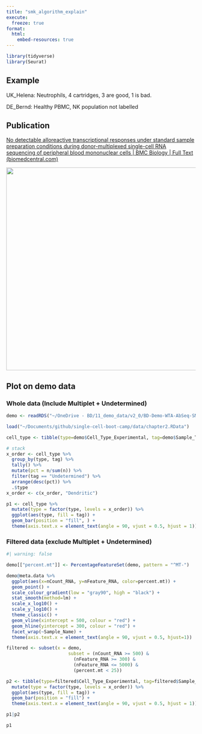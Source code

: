 ```yaml
---
title: "smk_algorithm_explain"
execute: 
  freeze: true
format:
  html:
    embed-resources: true
---
```


```r
library(tidyverse)
library(Seurat)
```

## Example

UK_Helena: Neutrophils, 4 cartridges, 3 are good, 1 is bad.

DE_Bernd: Healthy PBMC, NK population not labelled

## Publication

[No detectable alloreactive transcriptional responses under standard sample preparation conditions during donor-multiplexed single-cell RNA sequencing of peripheral blood mononuclear cells \| BMC Biology \| Full Text (biomedcentral.com)](https://bmcbiol.biomedcentral.com/articles/10.1186/s12915-020-00941-x)

![](images/12915_2020_941_Fig2_HTML-01.webp){width="540"}

## Plot on demo data

### Whole data (Include Multiplet + Undetermined)

```r
demo <- readRDS("~/OneDrive - BD/11_demo_data/v2_0/BD-Demo-WTA-AbSeq-SMK/BD-Demo-WTA-AbSeq-SMK_Seurat.rds")

load("~/Documents/github/single-cell-boot-camp/data/chapter2.RData")

cell_type <- tibble(type=demo$Cell_Type_Experimental, tag=demo$Sample_Tag)

# stack
x_order <- cell_type %>%
  group_by(type, tag) %>%
  tally() %>% 
  mutate(pct = n/sum(n)) %>% 
  filter(tag == "Undetermined") %>% 
  arrange(desc(pct)) %>% 
  .$type
x_order <- c(x_order, "Dendritic")

p1 <- cell_type %>% 
  mutate(type = factor(type, levels = x_order)) %>% 
  ggplot(aes(type, fill = tag)) +
  geom_bar(position = "fill", ) +
  theme(axis.text.x = element_text(angle = 90, vjust = 0.5, hjust = 1))
```

### Filtered data (exclude Multiplet + Undetermined)

```r
#| warning: false

demo[["percent.mt"]] <- PercentageFeatureSet(demo, pattern = "^MT-")

demo@meta.data %>% 
  ggplot(aes(x=nCount_RNA, y=nFeature_RNA, color=percent.mt)) + 
  geom_point() + 
  scale_colour_gradient(low = "gray90", high = "black") +
  stat_smooth(method=lm) +
  scale_x_log10() + 
  scale_y_log10() + 
  theme_classic() +
  geom_vline(xintercept = 500, colour = "red") +
  geom_hline(yintercept = 300, colour = "red") +
  facet_wrap(~Sample_Name) +
  theme(axis.text.x = element_text(angle = 90, vjust = 0.5, hjust=1))
```

```r
filtered <- subset(x = demo, 
                       subset = (nCount_RNA >= 500) & 
                         (nFeature_RNA >= 300) &
                         (nFeature_RNA <= 5000) &
                         (percent.mt < 25))

p2 <- tibble(type=filtered$Cell_Type_Experimental, tag=filtered$Sample_Tag) %>% 
  mutate(type = factor(type, levels = x_order)) %>% 
  ggplot(aes(type, fill = tag)) +
  geom_bar(position = "fill") +
  theme(axis.text.x = element_text(angle = 90, vjust = 0.5, hjust = 1))
```

```r
p1|p2
```

```r
p1
```
